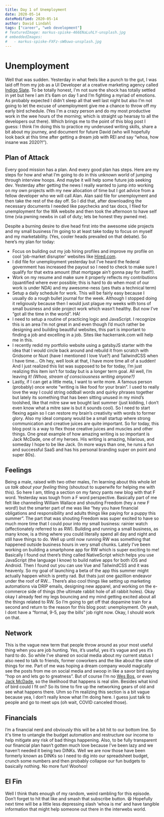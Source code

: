 ```yaml
---
title: Day 1 of Unemployment
date: 2020-05-14
dateModified: 2020-05-14
author: David Lindahl
tags: ["career", "web development"]
# featuredImage: markus-spiske-466ENaLuhLY-unsplash.jpg
# embeddedImages:
#   - markus-spiske-FXFz-sW0uwo-unsplash.jpg
---
```


# Unemployment
Well that was sudden. Yesterday in what feels like a punch to the gut, I was laid off from my job as a UI Developer at a creative marketing agency called [Indigo Slate](https://indigoslate.com/). To be totally honest, I'm not sure the shock has totally settled in yet but here I am it’s 6am on day 1 and I’m fighting a myriad of emotions. As probably expected I didn't sleep all that well last night but also I’m not going to let the excuse of unemployment give me a chance to throw off my early bird schedule. (Yes I'm a crazy person and do my most productive work in the wee hours of the morning; which is straight up hearsay to all the developers out there). Which brings me to the point of this blog post I guess: I think I’m doing this to practice my underused writing skills, share a bit about my journey, and document for future David (who will hopefully look back at this time after getting a dream job with REI and say “whoa, how insane was 2020?!”). 
## Plan of Attack
Every good mission has a plan. And every good plan has steps. Here are my steps for how and what I’m going to do in this unknown world of jumping through interview hoops. And maybe it will help some future job seeking dev. Yesterday after getting the news I really wanted to jump into working on my own projects with my new allocation of time but I got advice from a fellow developer who we will call Alan. Alan said file for unemployment and then take the rest of the day off. So I did that, after downloading the necessary documents I needed like paychecks and tax docs, I filed for unemployment for the WA website and then took the afternoon to have self time (via pwning newbs in call of duty; lets be honest they pwned me). 

Despite a burning desire to dive head first into the awesome side projects and my small business I’m going to at least take today to focus on myself and my marketability. (Yes, cooler heads prevailed on that debate). So here’s my plan for today: 
- Focus on building out my job hiring profiles and improve my profile on cool ‘job-market disrupter’ websites like [Hired.com](http://dlndl.co/hired). 
- I did file for unemployment yesterday but I’ve heard the federal government has increased the payout so I need to check to make sure I qualify for that extra amount (that mortgage ain’t gonna pay for itself!). 
- Work on my resume and make sure it properly reflects my contributions (quantified where ever possible; this is hard to do when most of our work is under NDA) and my awesome-ness (yes thats a technical term)
- Setup a daily schedule for work. This will be fairly easy because I usually do a rough bullet journal for the week. Although I stopped doing it religiously because then I would just plague my weeks with tons of small business and side project work which wasn’t healthy. But now I’ve “got all the time in the world”. HA! 
- I need to setup a routine of practicing logic and JavaScript. I recognize this is an area I’m not great in and even though I’d much rather be designing and building beautiful websites, this part is important to finding a job and excelling in a job. Sites like hackerrank.com will help me in this. 
- I recently redid my portfolio website using a gatsbyJS starter with the idea that I would circle back around and rebuild it from scratch with Gridsome or Nuxt (have I mentioned I love Vue?) and TailwindCSS when I have time… Oh hey, well look at that, I have more time all of a sudden! And I just realized this list was supposed to be for today, I’m just realizing this item isn’t for today but is a longer term goal. All well, I’m leaving it! _(Whoa, stream of consciousness writing anyone?)_
- Lastly, if I can get a little meta, I want to write more. A famous person (probably) once wrote “writing is like food for your brain”. I used to really love the way I could string oddball words and quirky phrases together but lately its something that has been sitting unused in my mind’s toolshed, like that mitre saw we bought last summer (just kidding, I don’t even know what a mitre saw is but it sounds cool). So I need to start flexing again so I can restore my brain’s creativity with words to former glory. Also my ideal company would be a small startup where strong communication and creative juices are quite important. So for today, this blog post is a way to flex those creative juices and muscles and other things.  One great example  of how amazing writing is so important is Jack McDade, one of my heroes. His writing is amazing, hilarious, and someday I hope to be like Jack. (In more ways than one, he runs a fun and successful SaaS and has his personal branding super on point and super 80s). 
## Feelings
Being a male, raised with two other males, I’m learning about this whole _let us talk about your feeling_ thing (shoutout to superwife for helping me with this). So here I am, titling a section on my fancy pants new blog with that F word. Yesterday was tough from a F word perspective. Basically part of me felt like channeling William Wallace and shouting Freedom (hey a new F word!) but the smarter part of me was like “hey you have financial obligations and responsibility and adults things like paying for a puppy this summer”. The part that was shouting Freedom was super excited to have so much more time that I could pour into my small business: rainier watch (affectionately referred to as RW). Building and running a small business, as many know, is a thing where you could literally spend all day and night and still have things to do. Well up until now running RW was something that happened outside business hours in very small chunks. Lately I’ve been working on building a smartphone app for RW which is super exciting to me! Basically I found out there’s thing called NativeScript which helps you use JavaScript (the language I know) to build native apps for both iOS and Android. Then I found out you can use Vue and TailwindCSS and it was heavenly. So my goal of launching a beta of the app this summer might actually happen which is pretty rad. But thats just one gazillion endeavor under the roof of RW… There’s also cool things like setting up marketing automations via DRIP emails, designing new apparel, and working on the e-commerce side of things (the ultimate rabbit hole of all rabbit holes). Okay okay I already feel my legs bouncing and my mind getting excited about all the things related to RW. So I’m going to get off that dopamine train for a second and return to the reason for this blog post: unemployment. Oh yeah, I dont have a “formal, 9-5, pay the bills” job right now. Okay, I should work on that. 
## Network
This is the vague new term that people throw around as your most useful thing when you are job hunting. Yes, it’s useful, yes it’s vague and yes it’s hard to do. So while I’ve shared on social media about my current status I also need to talk to friends, former coworkers and the like about the state of things for me. Part of me was hoping a dream company would magically see the posts from me on social media and swoop in like a savor bird saying “hop on and lets go to greatness”. But of course I’m no [Wes Bos](https://twitter.com/wesbos), or even [Jack McDade](https://twitter.com/jackmcdade), so the likelihood that happens is real slim. Besides what kind of bird could I fit on? So its time to fire up the networking gears of old and see what happens there. Uhm so I’m realizing this section is a bit vague because yea, I don’t really know what I’m doing here. I guess just talk to people and go to meet ups (oh wait, COVID canceled those). 
## Financials
I’m a financial nerd and obviously this will be a bit hit to our bottom line. So it's time to untangle the budget automation and restructure our income to help mitigate any risk of bad things happening. Also, to be fully transparent our financial plan hasn’t gotten much love because I’ve been lazy and we haven’t needed it being two DINKs. Well we are now those have been formerly known as DINKs so I need to dig into our spreadsheet budget, crunch some numbers and then probably collapse our fun budgets to basically nothing. No more fun! Woohoo! 
## El Fin
Well I think thats enough of my random, weird rambling for this episode. Don’t forget to hit that like and smash that subscribe button. 😆 Hopefully next time will be a little less depressing slash ‘whoa is me’ and have tangible information that might help someone out there in the interwebs world. 